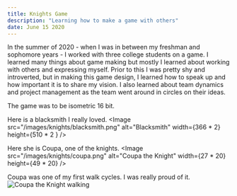 ```yaml
---
title: Knights Game
description: "Learning how to make a game with others"
date: June 15 2020
---
```


In the summer of 2020 - when I was in between my freshman and sophomore years - I worked with three college students on a game.  I learned many things about game making but mostly I learned about working with others and expressing myself.  Prior to this I was pretty shy and introverted, but in making this game design, I learned how to speak up and how important it is to share my vision.  I also learned about team dynamics and project management as the team went around in circles on their ideas.

The game was to be isometric 16 bit.

Here is a blacksmith I really loved.
  <Image
        src="/images/knights/blacksmith.png"
        alt="Blacksmith"
        width={366 * 2} 
        height={510 * 2 }
      />


Here she is Coupa, one of the knights.
<Image
        src="/images/knights/coupa.png"
        alt="Coupa the Knight"
        width={27 * 20} 
        height={49 * 20}
      />

Coupa was one of my first walk cycles.  I was really proud of it.
<Image
        src="/images/knights/coupa-walking-animation.gif"
        alt="Coupa the Knight walking"
        width={468} 
        height={956}
      />

